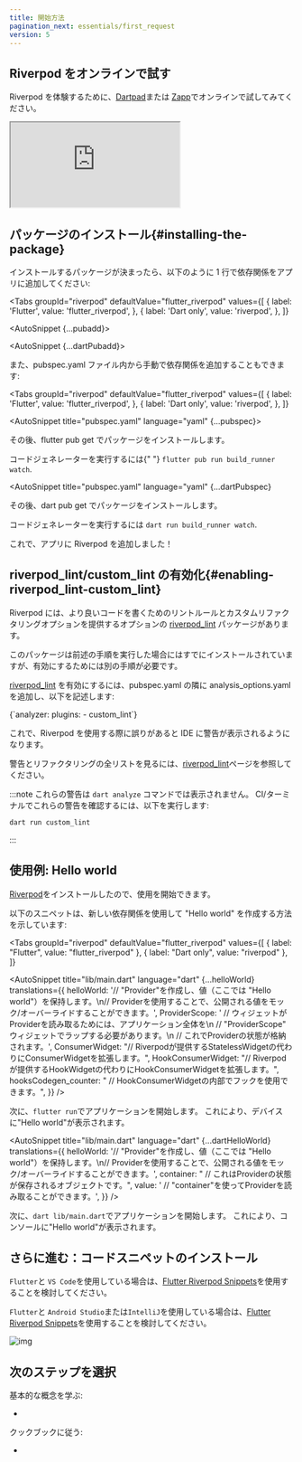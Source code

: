 ```yaml
---
title: 開始方法
pagination_next: essentials/first_request
version: 5
---
```



## Riverpod をオンラインで試す

Riverpod を体験するために、[Dartpad](https://dartpad.dev/?null_safety=true&id=ef06ab3ce0b822e6cc5db0575248e6e2)または [Zapp](https://zapp.run/new)でオンラインで試してみてください。

<iframe
  src="https://zapp.run/edit/zv2060sv306?theme=dark&lazy=false"
  style={{ width: "100%", border: 0, overflow: "hidden", aspectRatio: "1.5" }}
></iframe>

## パッケージのインストール{#installing-the-package}

インストールするパッケージが決まったら、以下のように 1 行で依存関係をアプリに追加してください:

<Tabs
  groupId="riverpod"
  defaultValue="flutter_riverpod"
  values={[
    { label: 'Flutter', value: 'flutter_riverpod', },
    { label: 'Dart only', value: 'riverpod', },
  ]}
>
<TabItem value="flutter_riverpod">

<AutoSnippet {...pubadd}></AutoSnippet>

</TabItem>

<TabItem value="riverpod">

<AutoSnippet {...dartPubadd}></AutoSnippet>

</TabItem>

</Tabs>

また、pubspec.yaml ファイル内から手動で依存関係を追加することもできます:

<Tabs
  groupId="riverpod"
  defaultValue="flutter_riverpod"
  values={[
    { label: 'Flutter', value: 'flutter_riverpod', },
    { label: 'Dart only', value: 'riverpod', },
  ]}
>
<TabItem value="flutter_riverpod">

<AutoSnippet title="pubspec.yaml" language="yaml" {...pubspec}></AutoSnippet>

その後、flutter pub get でパッケージをインストールします。

<When codegen={true}>
  コードジェネレーターを実行するには{" "}
  <code>flutter pub run build_runner watch</code>.
</When>

</TabItem>
<TabItem value="riverpod">

<AutoSnippet
  title="pubspec.yaml"
  language="yaml"
  {...dartPubspec}
></AutoSnippet>

その後、dart pub get でパッケージをインストールします。

<When codegen={true}>
  コードジェネレーターを実行するには <code>dart run build_runner watch</code>.
</When>

</TabItem>
</Tabs>

これで、アプリに Riverpod を追加しました！

## riverpod_lint/custom_lint の有効化{#enabling-riverpod_lint-custom_lint}

Riverpod には、より良いコードを書くためのリントルールとカスタムリファクタリングオプションを提供するオプションの [riverpod_lint] パッケージがあります。

このパッケージは前述の手順を実行した場合にはすでにインストールされていますが、有効にするためには別の手順が必要です。

[riverpod_lint] を有効にするには、pubspec.yaml の隣に analysis_options.yaml を追加し、以下を記述します:

<CodeBlock language="yaml" title="analysis_options.yaml">
  {`analyzer:
  plugins:
    - custom_lint`}
</CodeBlock>

これで、Riverpod を使用する際に誤りがあると IDE に警告が表示されるようになります。

警告とリファクタリングの全リストを見るには、[riverpod_lint]ページを参照してください。

:::note
これらの警告は `dart analyze` コマンドでは表示されません。
CI/ターミナルでこれらの警告を確認するには、以下を実行します:

```sh
dart run custom_lint
```

:::

## 使用例: Hello world

[Riverpod]をインストールしたので、使用を開始できます。

以下のスニペットは、新しい依存関係を使用して "Hello world" を作成する方法を示しています:

<Tabs
  groupId="riverpod"
  defaultValue="flutter_riverpod"
  values={[
    { label: "Flutter", value: "flutter_riverpod" },
    { label: "Dart only", value: "riverpod" },
  ]}
>
<TabItem value="flutter_riverpod">

<AutoSnippet
  title="lib/main.dart"
  language="dart"
  {...helloWorld}
  translations={{
    helloWorld:
      '// "Provider"を作成し、値（ここでは "Hello world"）を保持します。\n// Providerを使用することで、公開される値をモック/オーバーライドすることができます。',
    ProviderScope:
      '    // ウィジェットがProviderを読み取るためには、アプリケーション全体を\n    // "ProviderScope" ウィジェットでラップする必要があります。\n    // これでProviderの状態が格納されます。',
    ConsumerWidget:
      "// Riverpodが提供するStatelessWidgetの代わりにConsumerWidgetを拡張します。",
    HookConsumerWidget:
      "// Riverpodが提供するHookWidgetの代わりにHookConsumerWidgetを拡張します。",
    hooksCodegen_counter:
      "    // HookConsumerWidgetの内部でフックを使用できます。",
  }}
/>

次に、`flutter run`でアプリケーションを開始します。
これにより、デバイスに"Hello world"が表示されます。

</TabItem>
<TabItem value="riverpod">

<AutoSnippet
  title="lib/main.dart"
  language="dart"
  {...dartHelloWorld}
  translations={{
    helloWorld:
      '// "Provider"を作成し、値（ここでは "Hello world"）を保持します。\n// Providerを使用することで、公開される値をモック/オーバーライドすることができます。',
    container: "  // これはProviderの状態が保存されるオブジェクトです。",
    value: '  // "container"を使ってProviderを読み取ることができます。',
  }}
/>

次に、`dart lib/main.dart`でアプリケーションを開始します。
これにより、コンソールに"Hello world"が表示されます。

</TabItem>
</Tabs>

## さらに進む：コードスニペットのインストール

`Flutter`と `VS Code`を使用している場合は、[Flutter Riverpod Snippets](https://marketplace.visualstudio.com/items?itemName=robert-brunhage.flutter-riverpod-snippets)を使用することを検討してください。

`Flutter`と `Android Studio`または`IntelliJ`を使用している場合は、[Flutter Riverpod Snippets](https://plugins.jetbrains.com/plugin/14641-flutter-riverpod-snippets)を使用することを検討してください。

![img](/img/snippets/greetingProvider.gif)

## 次のステップを選択

基本的な概念を学ぶ:

- <Link documentID="concepts/providers" />

クックブックに従う:

- <Link documentID="cookbooks/testing" />

[riverpod]: https://github.com/rrousselgit/riverpod
[hooks_riverpod]: https://pub.dev/packages/hooks_riverpod
[flutter_riverpod]: https://pub.dev/packages/flutter_riverpod
[flutter_hooks]: https://github.com/rrousselGit/flutter_hooks
[riverpod_lint]: https://pub.dev/packages/riverpod_lint
